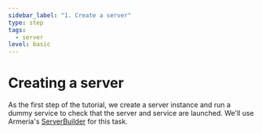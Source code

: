```yaml
---
sidebar_label: "1. Create a server"
type: step
tags:
  - server
level: basic
---
```


# Creating a server

As the first step of the tutorial, we create a server instance and run a dummy service to check that the server and service are launched.
We'll use Armeria's [ServerBuilder](type) for this task.

<TutorialSteps current={1} />
